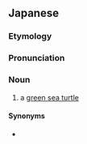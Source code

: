 ==Japanese==
{{DEFAULTSORT:あおうみがめ}}
{{wikipedia|lang=ja|アカウミガメ}}
{{ja-kanjitab|あお|うみ|かめ|k3=がめ|yomi=k|r=y}}

===Etymology===
{{com|ja|青|海亀|tr1=ao|tr2=umigame|t1=[[grue]]|t2=[[sea turtle]]}}

===Pronunciation===
{{ja-pron|あお.うみがめ|y=k|acc=4|acc2=3}}

===Noun===
{{ja-noun|あお.うみがめ|アオ.ウミガメ|hhira=あをうみがめ}}

# a [[green sea turtle]]

====Synonyms====
* {{ja-r|正%覚%坊|ショウ%ガク%ボウ}}

{{C|ja|Turtles}}